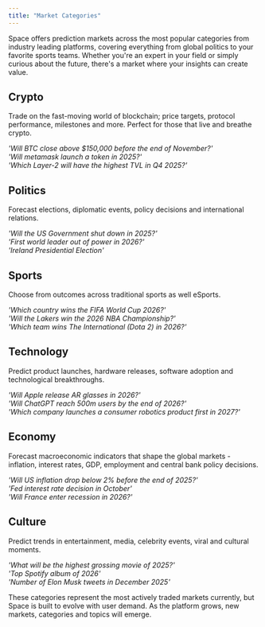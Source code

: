 ```yaml
---
title: "Market Categories"
---
```


Space offers prediction markets across the most popular categories from industry leading platforms, covering everything from global politics to your favorite sports teams. Whether you're an expert in your field or simply curious about the future, there's a market where your insights can create value.

## Crypto

Trade on the fast-moving world of blockchain; price targets, protocol performance, milestones and more. Perfect for those that live and breathe crypto.

_'Will BTC close above $150,000 before the end of November?'_  
_'Will metamask launch a token in 2025?'_  
_'Which Layer-2 will have the highest TVL in Q4 2025?'_

## Politics

Forecast elections, diplomatic events, policy decisions and international relations.

_'Will the US Government shut down in 2025?'_  
_'First world leader out of power in 2026?'_  
_'Ireland Presidential Election'_

## Sports

Choose from outcomes across traditional sports as well eSports.

_'Which country wins the FIFA World Cup 2026?'_  
_'Will the Lakers win the 2026 NBA Championship?'_  
_'Which team wins The International (Dota 2) in 2026?'_

## Technology

Predict product launches, hardware releases, software adoption and technological breakthroughs.

_'Will Apple release AR glasses in 2026?'_  
_'Will ChatGPT reach 500m users by the end of 2026?'_  
_'Which company launches a consumer robotics product first in 2027?'_

## Economy

Forecast macroeconomic indicators that shape the global markets - inflation, interest rates, GDP, employment and central bank policy decisions.

_'Will US inflation drop below 2% before the end of 2025?'_  
_'Fed interest rate decision in October'_  
_'Will France enter recession in 2026?'_

## Culture

Predict trends in entertainment, media, celebrity events, viral and cultural moments.

_'What will be the highest grossing movie of 2025?'_  
_'Top Spotify album of 2026'_  
_'Number of Elon Musk tweets in December 2025'_

These categories represent the most actively traded markets currently, but Space is built to evolve with user demand. As the platform grows, new markets, categories and topics will emerge.